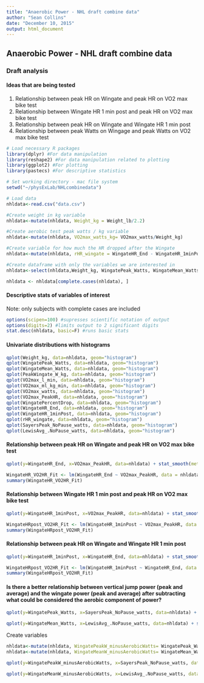 ```yaml
---
title: "Anaerobic Power - NHL draft combine data"
author: "Sean Collins"
date: "December 10, 2015"
output: html_document
---
```

## Anaerobic Power - NHL draft combine data

### Draft analysis 

#### Ideas that are being tested
1. Relationship between peak HR on Wingate and peak HR on VO2 max bike test
2. Relationship between Wingate HR 1 min post and peak HR on VO2 max bike test
3. Relationship between peak HR on Wingate and Wingate HR 1 min post
3. Relationship between peak Watts on Wingage and peak Watts on VO2 max bike test

```r
# Load necessary R packages
library(dplyr) #For data manipulation
library(reshape2) #For data manipulation related to plotting
library(ggplot2) #For plotting
library(pastecs) #For descriptive statistics

# Set working directory - mac file system
setwd("~/physExLab/NHLcombinedata")

# Load data
nhldata<-read.csv("data.csv")

#Create weight in kg variable
nhldata<-mutate(nhldata, Weight_kg = Weight_lb/2.2)

#Create aerobic test peak watts / kg variable
nhldata<-mutate(nhldata, VO2max_watts_kg= VO2max_watts/Weight_kg)

#Create variable for how much the HR dropped after the Wingate
nhldata<-mutate(nhldata, rHR_wingate = WingateHR_End - WingateHR_1minPost)

#Create dataframe with only the variables we are interested in
nhldata<-select(nhldata,Weight_kg, WingatePeak_Watts, WingateMean_Watts, PeakWingate_W_kg, VO2max_l_min, VO2max_ml_kg_min, VO2max_watts, VO2max_watts_kg,VO2max_PeakHR, WingatePercentDrop, WingateHR_End, WingateHR_1minPost, rHR_wingate, SayersPeak_NoPause_watts, LewisAvg_.NoPause_watts)

nhldata <- nhldata[complete.cases(nhldata), ]
```

#### Descriptive stats of variables of interest
Note: only subjects with complete cases are included

```r
options(scipen=100) #supresses scientific notation of output
options(digits=2) #limits output to 2 significant digits
stat.desc(nhldata, basic=F) #runs basic stats
```

#### Univariate distributions with histograms

```r
qplot(Weight_kg, data=nhldata, geom="histogram")
qplot(WingatePeak_Watts, data=nhldata, geom="histogram")
qplot(WingateMean_Watts, data=nhldata, geom="histogram")
qplot(PeakWingate_W_kg, data=nhldata, geom="histogram")
qplot(VO2max_l_min, data=nhldata, geom="histogram")
qplot(VO2max_ml_kg_min, data=nhldata, geom="histogram")
qplot(VO2max_watts, data=nhldata, geom="histogram")
qplot(VO2max_PeakHR, data=nhldata, geom="histogram")
qplot(WingatePercentDrop, data=nhldata, geom="histogram")
qplot(WingateHR_End, data=nhldata, geom="histogram")
qplot(WingateHR_1minPost, data=nhldata, geom="histogram")
qplot(rHR_wingate, data=nhldata, geom="histogram")
qplot(SayersPeak_NoPause_watts, data=nhldata, geom="histogram")
qplot(LewisAvg_.NoPause_watts, data=nhldata, geom="histogram")
``` 

#### Relationship between peak HR on Wingate and peak HR on VO2 max bike test
```r
qplot(y=WingateHR_End, x=VO2max_PeakHR, data=nhldata) + stat_smooth(method=lm, formula=y~x)
```

```r
WingateHR_VO2HR_Fit <- lm(WingateHR_End ~ VO2max_PeakHR, data = nhldata)
summary(WingateHR_VO2HR_Fit)
```

#### Relationship between Wingate HR 1 min post and peak HR on VO2 max bike test
```r
qplot(y=WingateHR_1minPost, x=VO2max_PeakHR, data=nhldata) + stat_smooth(method=lm, formula=y~x)
```

```r
WingateHRpost_VO2HR_Fit <- lm(WingateHR_1minPost ~ VO2max_PeakHR, data = nhldata)
summary(WingateHRpost_VO2HR_Fit)
```

#### Relationship between peak HR on Wingate and Wingate HR 1 min post
```r
qplot(y=WingateHR_1minPost, x=WingateHR_End, data=nhldata) + stat_smooth(method=lm, formula=y~x)
```

```r
WingateHRpost_VO2HR_Fit <- lm(WingateHR_1minPost ~ WingateHR_End, data = nhldata)
summary(WingateHRpost_VO2HR_Fit)
```

#### Is there a better relationship between vertical jump power (peak and average) and the wingate power (peak and average) after subtracting what could be considered the aerobic component of power?

```r
qplot(y=WingatePeak_Watts, x=SayersPeak_NoPause_watts, data=nhldata) + stat_smooth(method=lm, formula=y~x)
```

```r
qplot(y=WingateMean_Watts, x=LewisAvg_.NoPause_watts, data=nhldata) + stat_smooth(method=lm, formula=y~x)
```

Create variables
```r
nhldata<-mutate(nhldata, WingatePeakW_minusAerobicWatts= WingatePeak_Watts - VO2max_watts)
nhldata<-mutate(nhldata, WingateMeanW_minusAerobicWatts= WingateMean_Watts - VO2max_watts)
```

```r
qplot(y=WingatePeakW_minusAerobicWatts, x=SayersPeak_NoPause_watts, data=nhldata) + stat_smooth(method=lm, formula=y~x)
```

```r
qplot(y=WingateMeanW_minusAerobicWatts, x=LewisAvg_.NoPause_watts, data=nhldata) + stat_smooth(method=lm, formula=y~x)
```
